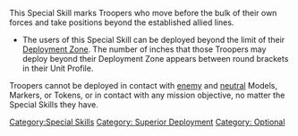 {{n5-section-special-skills}}


This Special Skill marks Troopers who move before the bulk of their own forces and take positions beyond the established allied lines.

{{css_skillbox |purple| FORWARD DEPLOYMENT | DEPLOYMENT SKILL }}
{{skill-label | Superior Deployment, Optional. }}
{{effects}}
* The users of this Special Skill can be deployed beyond the limit of their [[Deployment Zone]]. The number of inches that those Troopers may deploy beyond their Deployment Zone appears between round brackets in their Unit Profile.
{{css_skillbox-end}}


{{Remember-start}}
Troopers cannot be deployed in contact with [[enemy]] and [[neutral]] Models, Markers, or Tokens, or in contact with any mission objective, no matter the Special Skills they have.
{{Remember-end}}



[[Category:Special Skills]]

<!-- Label and Trait categories. -->
[[Category: Superior Deployment ]]
[[Category: Optional ]]